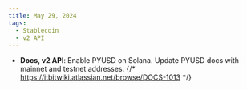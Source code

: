 ```yaml
---
title: May 29, 2024
tags:
  - Stablecoin
  - v2 API
---
```


- **Docs, v2 API**: Enable PYUSD on Solana. Update PYUSD docs with mainnet and testnet addresses. {/* https://itbitwiki.atlassian.net/browse/DOCS-1013 */}

